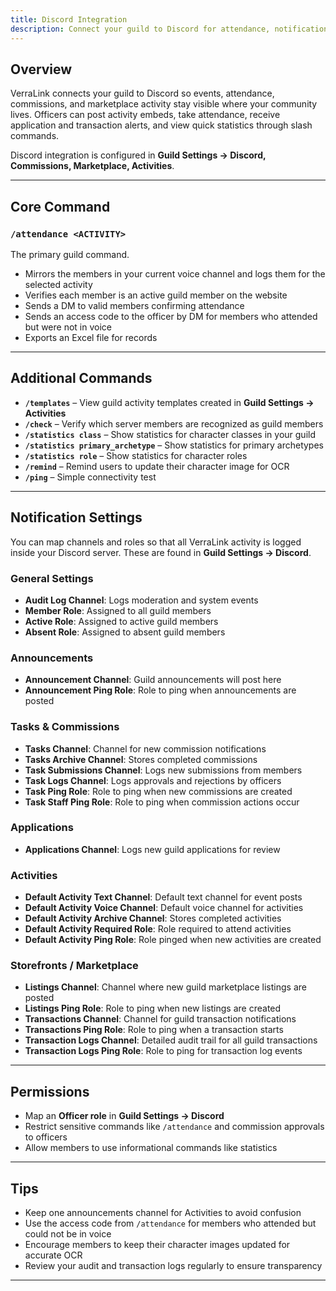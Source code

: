 ```yaml
---
title: Discord Integration
description: Connect your guild to Discord for attendance, notifications, logs, and officer tools. Learn the slash commands and how to configure channels and roles for Commissions, Marketplace, and Activities.
---
```


## Overview
VerraLink connects your guild to Discord so events, attendance, commissions, and marketplace activity stay visible where your community lives. Officers can post activity embeds, take attendance, receive application and transaction alerts, and view quick statistics through slash commands.  

Discord integration is configured in **Guild Settings → Discord, Commissions, Marketplace, Activities**.  

---

## Core Command

### `/attendance <ACTIVITY>`
The primary guild command.  
- Mirrors the members in your current voice channel and logs them for the selected activity  
- Verifies each member is an active guild member on the website  
- Sends a DM to valid members confirming attendance  
- Sends an access code to the officer by DM for members who attended but were not in voice  
- Exports an Excel file for records  

---

## Additional Commands

- **`/templates`** – View guild activity templates created in **Guild Settings → Activities**  
- **`/check`** – Verify which server members are recognized as guild members  
- **`/statistics class`** – Show statistics for character classes in your guild  
- **`/statistics primary_archetype`** – Show statistics for primary archetypes  
- **`/statistics role`** – Show statistics for character roles  
- **`/remind`** – Remind users to update their character image for OCR  
- **`/ping`** – Simple connectivity test  

---

## Notification Settings

You can map channels and roles so that all VerraLink activity is logged inside your Discord server. These are found in **Guild Settings → Discord**.  

### General Settings
- **Audit Log Channel**: Logs moderation and system events  
- **Member Role**: Assigned to all guild members  
- **Active Role**: Assigned to active guild members  
- **Absent Role**: Assigned to absent guild members  

### Announcements
- **Announcement Channel**: Guild announcements will post here  
- **Announcement Ping Role**: Role to ping when announcements are posted  

### Tasks & Commissions
- **Tasks Channel**: Channel for new commission notifications  
- **Tasks Archive Channel**: Stores completed commissions  
- **Task Submissions Channel**: Logs new submissions from members  
- **Task Logs Channel**: Logs approvals and rejections by officers  
- **Task Ping Role**: Role to ping when new commissions are created  
- **Task Staff Ping Role**: Role to ping when commission actions occur  

### Applications
- **Applications Channel**: Logs new guild applications for review  

### Activities
- **Default Activity Text Channel**: Default text channel for event posts  
- **Default Activity Voice Channel**: Default voice channel for activities  
- **Default Activity Archive Channel**: Stores completed activities  
- **Default Activity Required Role**: Role required to attend activities  
- **Default Activity Ping Role**: Role pinged when new activities are created  

### Storefronts / Marketplace
- **Listings Channel**: Channel where new guild marketplace listings are posted  
- **Listings Ping Role**: Role to ping when new listings are created  
- **Transactions Channel**: Channel for guild transaction notifications  
- **Transactions Ping Role**: Role to ping when a transaction starts  
- **Transaction Logs Channel**: Detailed audit trail for all guild transactions  
- **Transaction Logs Ping Role**: Role to ping for transaction log events  

---

## Permissions

- Map an **Officer role** in **Guild Settings → Discord**  
- Restrict sensitive commands like `/attendance` and commission approvals to officers  
- Allow members to use informational commands like statistics  

---

## Tips

- Keep one announcements channel for Activities to avoid confusion  
- Use the access code from `/attendance` for members who attended but could not be in voice  
- Encourage members to keep their character images updated for accurate OCR  
- Review your audit and transaction logs regularly to ensure transparency  

---
